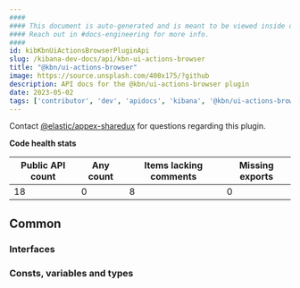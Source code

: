 ```yaml
---
####
#### This document is auto-generated and is meant to be viewed inside our experimental, new docs system.
#### Reach out in #docs-engineering for more info.
####
id: kibKbnUiActionsBrowserPluginApi
slug: /kibana-dev-docs/api/kbn-ui-actions-browser
title: "@kbn/ui-actions-browser"
image: https://source.unsplash.com/400x175/?github
description: API docs for the @kbn/ui-actions-browser plugin
date: 2023-05-02
tags: ['contributor', 'dev', 'apidocs', 'kibana', '@kbn/ui-actions-browser']
---
```




Contact [@elastic/appex-sharedux](https://github.com/orgs/elastic/teams/appex-sharedux) for questions regarding this plugin.

**Code health stats**

| Public API count  | Any count | Items lacking comments | Missing exports |
|-------------------|-----------|------------------------|-----------------|
| 18 | 0 | 8 | 0 |

## Common

### Interfaces
<DocDefinitionList data={kbnUiActionsBrowserObj.common.interfaces}/>

### Consts, variables and types
<DocDefinitionList data={kbnUiActionsBrowserObj.common.misc}/>

